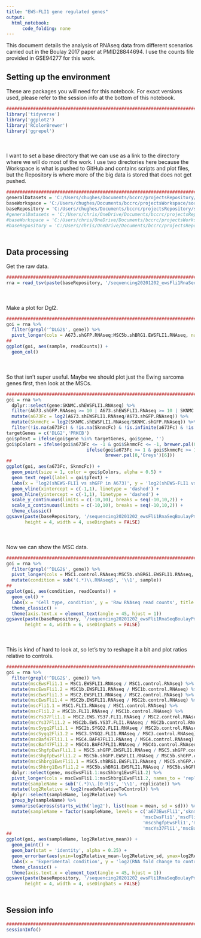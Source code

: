 ```yaml
---
title: "EWS-FLI1 gene regulated genes"
output:
  html_notebook:
      code_folding: none
---
```


This document details the analysis of RNAseq data from different scenarios carried out in the Boulay 2017 paper at PMID28844694. I use the counts file provided in GSE94277 for this work.

## Setting up the environment

These are packages you will need for this notebook. For exact versions used, please refer to the session info at the bottom of this notebook.

```r
##########################################################################################
library('tidyverse')
library('ggplot2')
library('RColorBrewer')
library('ggrepel')
```

<div style="margin-bottom:50px;"></div>

I want to set a base directory that we can use as a link to the directory where we will do most of the work. I use two directories here because the Workspace is what is pushed to GitHub and contains scripts and plot files, but the Repository is where more of the big data is stored that does not get pushed.

```r
##########################################################################################
generalDatasets = 'C:/Users/chughes/Documents/bccrc/projectsRepository/generalDatasets'
baseWorkspace = 'C:/Users/chughes/Documents/bccrc/projectsWorkspace/sorensenLab/relatedToDlg2'
baseRepository = 'C:/Users/chughes/Documents/bccrc/projectsRepository/sorensenLab/relatedToDlg2'
#generalDatasets = 'C:/Users/chris/OneDrive/Documents/bccrc/projectsRepository/generalDatasets'
#baseWorkspace = 'C:/Users/chris/OneDrive/Documents/bccrc/projectsWorkspace/sorensenLab/relatedToYbx1'
#baseRepository = 'C:/Users/chris/OneDrive/Documents/bccrc/projectsRepository/sorensenLab/relatedToYbx1'
```

<div style="margin-bottom:50px;"></div>

## Data processing

Get the raw data.

```r
##########################################################################################
rna = read_tsv(paste(baseRepository, '/sequencing20201202_ewsFli1RnaSeqBoulayPmid28844694/GSE94277_counts_matrix.txt', sep = ''))
```

<div style="margin-bottom:50px;"></div>

Make a plot for Dgl2.

```r
##########################################################################################
goi = rna %>%
  filter(grepl('^DLG2$', gene)) %>%
  pivot_longer(cols = A673.shGFP.RNAseq:MSC5b.shBRG1.EWSFLI1.RNAseq, names_to = 'sample', values_to = 'readCounts')
##
ggplot(goi, aes(sample, readCounts)) +
  geom_col()
```

<div style="margin-bottom:50px;"></div>

So that isn't super useful. Maybe we should plot just the Ewing sarcoma genes first, then look at the MSCs. 

```r
##########################################################################################
goi = rna %>%
  dplyr::select(gene:SKNMC.shEWSFLI1.RNAseq) %>%
  filter(A673.shGFP.RNAseq >= 10 | A673.shEWSFLI1.RNAseq >= 10 | SKNMC.shGFP.RNAseq >= 10 | SKNMC.shEWSFLI1.RNAseq >= 10) %>%
  mutate(a673Fc = log2(A673.shEWSFLI1.RNAseq/A673.shGFP.RNAseq)) %>%
  mutate(SknmcFc = log2(SKNMC.shEWSFLI1.RNAseq/SKNMC.shGFP.RNAseq)) %>%
  filter(!is.na(a673Fc) & !is.na(SknmcFc) & !is.infinite(a673Fc) & !is.infinite(SknmcFc))
targetGenes = c('DLG2','PRKCB')
goi$pText = ifelse(goi$gene %in% targetGenes, goi$gene, '')
goi$pColors = ifelse(goi$a673Fc <= -1 & goi$SknmcFc <= -1, brewer.pal(8,'RdBu')[8],
                              ifelse(goi$a673Fc >= 1 & goi$SknmcFc >= 1, brewer.pal(8,'RdBu')[1],
                                     brewer.pal(8,'Greys')[6]))
##
ggplot(goi, aes(a673Fc, SknmcFc)) +
  geom_point(size = 1, color = goi$pColors, alpha = 0.5) +
  geom_text_repel(label = goi$pText) +
  labs(x = 'log2(shEWS-FLI1 vs shGFP in A673)', y = 'log2(shEWS-FLI1 vs shGFP in SKNMC)', title = 'DLG2 expression in Ewing sarcoma') +
  geom_vline(xintercept = c(-1,1), linetype = 'dashed') +
  geom_hline(yintercept = c(-1,1), linetype = 'dashed') +
  scale_y_continuous(limits = c(-10,10), breaks = seq(-10,10,2)) +
  scale_x_continuous(limits = c(-10,10), breaks = seq(-10,10,2)) +
  theme_classic()
ggsave(paste(baseRepository, '/sequencing20201202_ewsFli1RnaSeqBoulayPmid28844694/scatter_dlg2RnaExpressionShEwsfli1.pdf', sep = ''),
       height = 4, width = 4, useDingbats = FALSE)
```

<div style="margin-bottom:50px;"></div>

Now we can show the MSC data.

```r
##########################################################################################
goi = rna %>%
  filter(grepl('^DLG2$', gene)) %>%
  pivot_longer(cols = MSC1.control.RNAseq:MSC5b.shBRG1.EWSFLI1.RNAseq, names_to = 'sample', values_to = 'readCounts') %>%
  mutate(condition = sub('(.*)\\.RNAseq$', '\\1', sample))
##
ggplot(goi, aes(condition, readCounts)) +
  geom_col() +
  labs(x = 'Cell type, condition', y = 'Raw RNAseq read counts', title = 'DLG2 expression in Ewing sarcoma') +
  theme_classic() +
  theme(axis.text.x = element_text(angle = 45, hjust = 1))
ggsave(paste(baseRepository, '/sequencing20201202_ewsFli1RnaSeqBoulayPmid28844694/barplot_dlg2RnaExpressionAllConditions.pdf', sep = ''),
       height = 4, width = 6, useDingbats = FALSE)
```

<div style="margin-bottom:50px;"></div>

This is kind of hard to look at, so let's try to reshape it a bit and plot ratios relative to controls.

```r
##########################################################################################
goi = rna %>%
  filter(grepl('^DLG2$', gene)) %>%
  mutate(mscEwsFli1.1 = MSC1.EWSFLI1.RNAseq / MSC1.control.RNAseq) %>%
  mutate(mscEwsFli1.2 = MSC1b.EWSFLI1.RNAseq / MSC1b.control.RNAseq) %>%
  mutate(mscEwsFli1.3 = MSC2.EWSFLI1.RNAseq / MSC2.control.RNAseq) %>%
  mutate(mscEwsFli1.4 = MSC2b.EWSFLI1.RNAseq / MSC2b.control.RNAseq) %>%
  mutate(mscFli1.1 = MSC1.FLI1.RNAseq / MSC1.control.RNAseq) %>%
  mutate(mscFli1.2 = MSC1b.FLI1.RNAseq / MSC1b.control.RNAseq) %>%
  mutate(mscYs37Fli1.1 = MSC2.EWS.YS37.FLI1.RNAseq / MSC2.control.RNAseq) %>%
  mutate(mscYs37Fli1.2 = MSC2b.EWS.YS37.FLI1.RNAseq / MSC2b.control.RNAseq) %>%
  mutate(mscSygq2Fli1.1 = MSC2b.SYGQ2.FLI1.RNAseq / MSC2b.control.RNAseq) %>%
  mutate(mscSygq2Fli1.2 = MSC3.SYGQ2.FLI1.RNAseq / MSC3.control.RNAseq) %>%
  mutate(mscBaf47Fli1.1 = MSC4.BAF47FLI1.RNAseq / MSC4.control.RNAseq) %>%
  mutate(mscBaf47Fli1.2 = MSC4b.BAF47FLI1.RNAseq / MSC4b.control.RNAseq) %>%
  mutate(mscShgfpEwsFli1.1 = MSC5.shGFP.EWSFLI1.RNAseq / MSC5.shGFP.control.RNAseq) %>%
  mutate(mscShgfpEwsFli1.2 = MSC5b.shGFP.EWSFLI1.RNAseq / MSC5b.shGFP.control.RNAseq) %>%
  mutate(mscShbrg1EwsFli1.1 = MSC5.shBRG1.EWSFLI1.RNAseq / MSC5.shGFP.control.RNAseq) %>%
  mutate(mscShbrg1EwsFli1.2 = MSC5b.shBRG1.EWSFLI1.RNAseq / MSC5b.shGFP.control.RNAseq) %>%
  dplyr::select(gene, mscEwsFli1.1:mscShbrg1EwsFli1.2) %>%
  pivot_longer(cols = mscEwsFli1.1:mscShbrg1EwsFli1.2, names_to = 'replicate', values_to = 'readsRelativeToControl') %>%
  mutate(sampleName = sub('(.*)\\.[0-9]$', '\\1', replicate)) %>%
  mutate(log2Relative = log2(readsRelativeToControl)) %>%
  dplyr::select(sampleName, log2Relative) %>%
  group_by(sampleName) %>%
  summarise(across(starts_with('log2'), list(mean = mean, sd = sd))) %>%
  mutate(sampleName = factor(sampleName, levels = c('a673EwsFli1','sknmcEwsFli1',
                                                   'mscEwsFli1','mscFli1',
                                                   'mscShgfpEwsFli1','mscShbrg1EwsFli1',
                                                   'mscYs37Fli1','mscBaf47Fli1','mscSygq2Fli1')))
##
ggplot(goi, aes(sampleName, log2Relative_mean)) +
  geom_point() +
  geom_bar(stat = 'identity', alpha = 0.25) +
  geom_errorbar(aes(ymin=log2Relative_mean-log2Relative_sd, ymax=log2Relative_mean+log2Relative_sd), width=.2, position=position_dodge(.9)) + 
  labs(x = 'Experimental condition', y = 'log2(RNA fold change to control)', title = 'DLG2 expression in modified MSCs') +
  theme_classic() +
  theme(axis.text.x = element_text(angle = 45, hjust = 1))
ggsave(paste(baseRepository, '/sequencing20201202_ewsFli1RnaSeqBoulayPmid28844694/barplot_dlg2RnaExpressionMscOnlyConditions.pdf', sep = ''),
       height = 4, width = 4, useDingbats = FALSE)
```


<div style="margin-bottom:50px;"></div>

## Session info

```r
##########################################################################################
sessionInfo()
```









